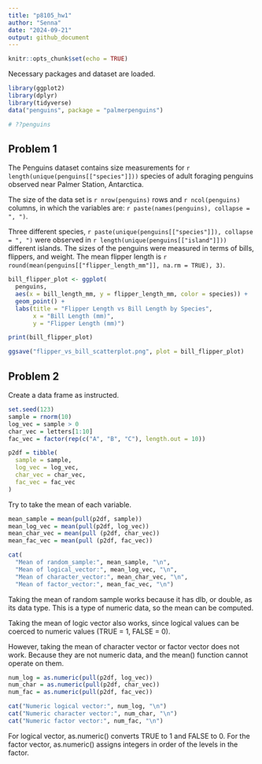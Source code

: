 ```yaml
---
title: "p8105_hw1"
author: "Senna"
date: "2024-09-21"
output: github_document
---
```

```r
knitr::opts_chunk$set(echo = TRUE)
```

Necessary packages and dataset are loaded. 
```r
library(ggplot2)
library(dplyr)
library(tidyverse)
data("penguins", package = "palmerpenguins")
```

```r
# ??penguins
```
## Problem 1

The Penguins dataset contains size measurements for `r length(unique(penguins[["species"]]))` species of adult foraging penguins observed near Palmer Station, Antarctica. 

The size of the data set is `r nrow(penguins)` rows and `r ncol(penguins)` columns, in which the variables are: `r paste(names(penguins), collapse = ", ")`.

Three different species, `r paste(unique(penguins[["species"]]), collapse = ", ")` were observed in `r length(unique(penguins[["island"]]))` different islands. The sizes of the penguins were measured in terms of bills, flippers, and weight. The mean flipper length is `r round(mean(penguins[["flipper_length_mm"]], na.rm = TRUE), 3)`.  



```r
bill_flipper_plot <- ggplot(
  penguins, 
  aes(x = bill_length_mm, y = flipper_length_mm, color = species)) +
  geom_point() +
  labs(title = "Flipper Length vs Bill Length by Species",
       x = "Bill Length (mm)",
       y = "Flipper Length (mm)") 

print(bill_flipper_plot)

ggsave("flipper_vs_bill_scatterplot.png", plot = bill_flipper_plot)

```



## Problem 2  

Create a data frame as instructed.
```r
set.seed(123)
sample = rnorm(10)
log_vec = sample > 0 
char_vec = letters[1:10]
fac_vec = factor(rep(c("A", "B", "C"), length.out = 10))

p2df = tibble(
  sample = sample,
  log_vec = log_vec,
  char_vec = char_vec,
  fac_vec = fac_vec
)
```

Try to take the mean of each variable. 
```r
mean_sample = mean(pull(p2df, sample))
mean_log_vec = mean(pull(p2df, log_vec))
mean_char_vec = mean(pull (p2df, char_vec))
mean_fac_vec = mean(pull (p2df, fac_vec))
```
```r
cat(
  "Mean of random_sample:", mean_sample, "\n",
  "Mean of logical_vector:", mean_log_vec, "\n",
  "Mean of character_vector:", mean_char_vec, "\n",
  "Mean of factor_vector:", mean_fac_vec, "\n")

```

Taking the mean of random sample works because it has dlb, or double, as its data type. This is a type of numeric data, so the mean can be computed. 

Taking the mean of logic vector also works, since logical values can be coerced to numeric values (TRUE = 1, FALSE = 0).

However, taking the mean of character vector or factor vector does not work. Because they are not numeric data, and the mean() function cannot operate on them. 


```r
num_log = as.numeric(pull(p2df, log_vec))
num_char = as.numeric(pull(p2df, char_vec))
num_fac = as.numeric(pull(p2df, fac_vec))

```


```r
cat("Numeric logical vector:", num_log, "\n")
cat("Numeric character vector:", num_char, "\n")
cat("Numeric factor vector:", num_fac, "\n")

```

For logical vector, as.numeric() converts TRUE to 1 and FALSE to 0.
For the factor vector, as.numeric() assigns integers in order of the levels in the factor. 


